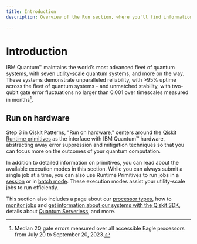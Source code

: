 ```yaml
---
title: Introduction
description: Overview of the Run section, where you'll find information on Qiskit Runtime primitives, execution modes, IBM Quantum systems, and executing jobs

---
```


# Introduction

IBM Quantum&trade; maintains the world’s most advanced fleet of quantum systems, with seven [utility-scale](https://www.ibm.com/blog/announcement/new-ibm-quantum-systems-on-the-ibm-cloud/) quantum systems, and more on the way. These systems demonstrate unparalleled reliability, with >95% uptime across the fleet of quantum systems - and unmatched stability, with two-qubit gate error fluctuations no larger than 0.001 over timescales measured in months[^1].

## Run on hardware

Step 3 in Qiskit Patterns, "Run on hardware," centers around the [Qiskit Runtime primitives](primitives) as the interface with IBM Quantum&trade; hardware, abstracting away error suppression and mitigation techniques so that you can focus more on the outcomes of your quantum computation.

In addition to detailed information on primitives, you can read about the available execution modes in this section. While you can always submit a single job at a time, you can also use Runtime Primitives to run jobs in a [session](sessions) or in [batch mode](run-jobs-batch). These execution modes assist your utility-scale jobs to run efficiently. 

This section also includes a page about our [processor types](processor-types), how to [monitor jobs](monitor-job) and [get information about our systems with the Qiskit SDK](get-backend-information), details about [Quantum Serverless](quantum-serverless), and more.

[^1]: Median 2Q gate errors measured over all accessible Eagle processors from July 20 to September 20, 2023.